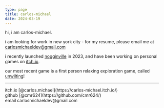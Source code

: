 ```yaml
---
type: page
title: carlos-michael
date: 2024-03-19
---
```



hi, i am carlos-michael.

i am looking for work in new york city - for my resume, please email me at [carlosmichaeldev@gmail.com]("mailto:carlosmichaeldev@gmail.com")

i recently launched [nogginville](https://www.noggin.com/nogginville/) in 2023, and have been working on personal games on [itch.io](https://carlos-michael.itch.io/). 

our most recent game is a first person relaxing exploration game, called [unwilting](https://carlos-michael.itch.io/unwilting)!

---
<div>
  itch.io [@carlos.michael](https://carlos-michael.itch.io/)
  <br />
  github [@cmr624](https://github.com/cmr624/)
  <br />
  email carlosmichaeldev@gmail.com
</div>
